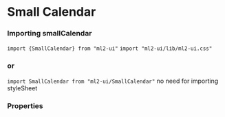 
# Small Calendar

### Importing smallCalendar
`import {SmallCalendar} from "ml2-ui"`
`import "ml2-ui/lib/ml2-ui.css"` 
### or
`import SmallCalendar from "ml2-ui/SmallCalendar"`
no need for importing styleSheet

<Story id="calendar-small-calender--small-calendar-example" />

### Properties

<ArgsTable />